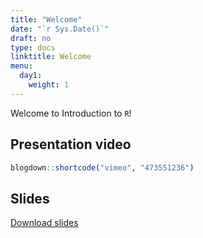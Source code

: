 ---
title: "Welcome"
date: "`r Sys.Date()`"
draft: no
type: docs
linktitle: Welcome
menu:
  day1:
    weight: 1
---

Welcome to Introduction to `R`! 

## Presentation video

```{r, echo=F}
blogdown::shortcode("vimeo", "473551236")
```

## Slides

[Download slides](../../../rmds/00_welcome_slides.pptx)



